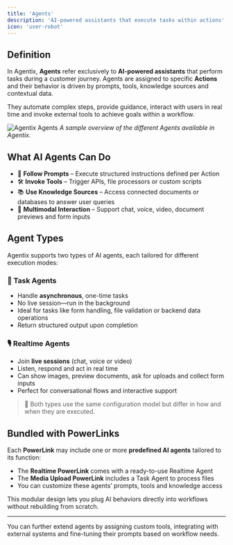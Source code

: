 ```yaml
---
title: 'Agents'
description: 'AI-powered assistants that execute tasks within actions'
icon: 'user-robot'
---
```


## Definition
In Agentix, **Agents** refer exclusively to **AI-powered assistants** that perform tasks during a customer journey. Agents are assigned to specific **Actions** and their behavior is driven by prompts, tools, knowledge sources and contextual data.

They automate complex steps, provide guidance, interact with users in real time and invoke external tools to achieve goals within a workflow.

![Agentix Agents](/user-guide/images/agents.png "Agentix Agents")
*A sample overview of the different Agents available in Agentix.*

## What AI Agents Can Do

- 🧾 **Follow Prompts** – Execute structured instructions defined per Action  
- 🛠️ **Invoke Tools** – Trigger APIs, file processors or custom scripts  
- 📚 **Use Knowledge Sources** – Access connected documents or databases to answer user queries  
- 💬 **Multimodal Interaction** – Support chat, voice, video, document previews and form inputs  


## Agent Types

Agentix supports two types of AI agents, each tailored for different execution modes:

### 📄 Task Agents

- Handle **asynchronous**, one-time tasks  
- No live session—run in the background  
- Ideal for tasks like form handling, file validation or backend data operations  
- Return structured output upon completion  

### 🎙️ Realtime Agents

- Join **live sessions** (chat, voice or video)  
- Listen, respond and act in real time  
- Can show images, preview documents, ask for uploads and collect form inputs  
- Perfect for conversational flows and interactive support  

> 🧩 Both types use the same configuration model but differ in how and when they are executed.



## Bundled with PowerLinks

Each **PowerLink** may include one or more **predefined AI agents** tailored to its function:

- The **Realtime PowerLink** comes with a ready-to-use Realtime Agent  
- The **Media Upload PowerLink** includes a Task Agent to process files  
- You can customize these agents’ prompts, tools and knowledge access  

This modular design lets you plug AI behaviors directly into workflows without rebuilding from scratch.

---

You can further extend agents by assigning custom tools, integrating with external systems and fine-tuning their prompts based on workflow needs.